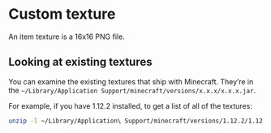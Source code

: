 # Custom texture

An item texture is a 16x16 PNG file.

## Looking at existing textures

You can examine the existing textures that ship with Minecraft. They're in the
`~/Library/Application Support/minecraft/versions/x.x.x/x.x.x.jar`.

For example, if you have 1.12.2 installed, to get a list of all of the textures:

```bash
unzip -l ~/Library/Application\ Support/minecraft/versions/1.12.2/1.12.2.jar | grep png | less
```


